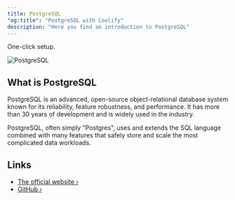 ```yaml
---
title: PostgreSQL
"og:title": "PostgreSQL with Coolify"
description: "Here you find an introduction to PostgreSQL"
---
```


<Check>One-click setup.</Check>

![PostgreSQL](/images/database-logos/postgresql.png)

## What is PostgreSQL

PostgreSQL is an advanced, open-source object-relational database system known for its reliability, feature robustness, and performance. It has more than 30 years of development and is widely used in the industry.

PostgreSQL, often simply "Postgres", uses and extends the SQL language combined with many features that safely store and scale the most complicated data workloads.

## Links

- [The official website ›](https://www.postgresql.org/)
- [GitHub ›](https://github.com/postgres/postgres)